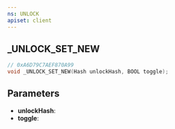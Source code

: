 ```yaml
---
ns: UNLOCK
apiset: client
---
```

## _UNLOCK_SET_NEW

```c
// 0xA6D79C7AEF870A99
void _UNLOCK_SET_NEW(Hash unlockHash, BOOL toggle);
```


## Parameters
* **unlockHash**:
* **toggle**: